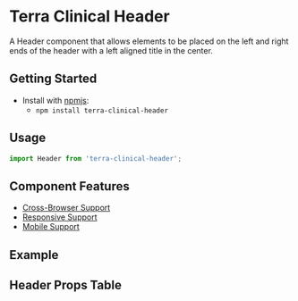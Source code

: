 


<Badge />

# Terra Clinical Header

A Header component that allows elements to be placed on the left and right ends of the header with a left aligned title in the center.

## Getting Started

- Install with [npmjs](https://www.npmjs.com):
  - `npm install terra-clinical-header`

## Usage 

``` jsx
import Header from 'terra-clinical-header';
```

## Component Features
* [Cross-Browser Support](https://engineering.cerner.com/terra-ui/about/terra-ui/component-standards#cross-browser-support)
* [Responsive Support](https://engineering.cerner.com/terra-ui/about/terra-ui/component-standards#responsive-support)
* [Mobile Support](https://engineering.cerner.com/terra-ui/about/terra-ui/component-standards#mobile-support)

## Example 
<TitleHeader title='Header With Title Only' />
<ContentHeader title='Header With Content' />
<HeaderLongText title='Header With Long Title' />
<HeaderLongTextWithContent title='Header With Long Title, Children, And Content' />
<Subheader title='Subheader With Content' />

## Header Props Table 
<HeaderPropsTable />
